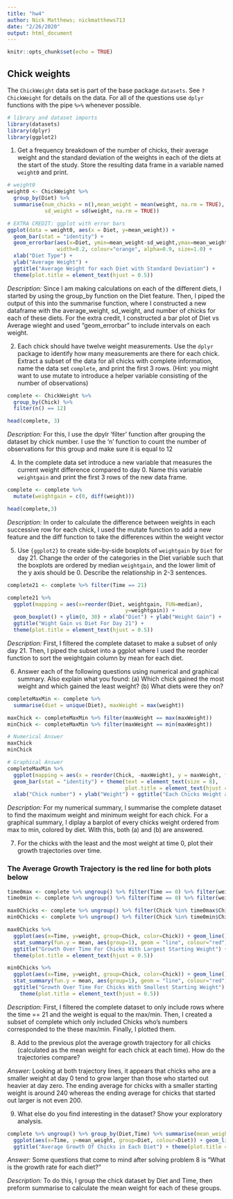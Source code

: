 ```yaml
---
title: "hw4"
author: Nick Matthews; nickmatthews713
date: "2/26/2020"
output: html_document
---
```


```r
knitr::opts_chunk$set(echo = TRUE)
```

## Chick weights

The `ChickWeight` data set is part of the base package `datasets`. See `?ChickWeight` for details on the data.
For all of the questions use `dplyr` functions with the pipe `%>%` whenever possible.
```r
# library and dataset imports
library(datasets)
library(dplyr)
library(ggplot2)
```

1. Get a frequency breakdown of the number of chicks, their average weight and the standard deviation of the weights in each of the diets at the start of the study. Store the resulting data frame in a variable named `weight0` and print.<br>
<!-- 5 pts of extra credit: construct a ggplot that shows average weights by diet with an interval (shown as a line) of +- the standard deviation around the averages. -->

```r
# weight0
weight0 <- ChickWeight %>% 
  group_by(Diet) %>%
  summarise(num_chicks = n(),mean_weight = mean(weight, na.rm = TRUE), 
            sd_weight = sd(weight, na.rm = TRUE))

# EXTRA CREDIT: ggplot with error bars
ggplot(data = weight0, aes(x = Diet, y=mean_weight)) + 
  geom_bar(stat = "identity") +
  geom_errorbar(aes(x=Diet, ymin=mean_weight-sd_weight,ymax=mean_weight+sd_weight),
                width=0.2, colour="orange", alpha=0.9, size=1.0) + 
  xlab("Diet Type") +
  ylab("Average Weight") + 
  ggtitle("Average Weight for each Diet with Standard Deviation") +
  theme(plot.title = element_text(hjust = 0.5))
```
*Description:* Since I am making calculations on each of the different diets, I started
by using the group_by function on the Diet feature. Then, I piped the output of this into the summarise function, where I constructed a new dataframe with the average_weight,
sd_weight, and number of chicks for each of these diets. For the extra credit, I
constructed a bar plot of Diet vs Average wieght and used "geom_errorbar" to include
intervals on each weight.

2. Each chick should have twelve weight measurements. Use the `dplyr` package to identify how many measurements are there for each chick. Extract a subset of the data for all chicks with complete information, name the data set `complete`, and print the first 3 rows. (Hint: you might want to use mutate to introduce a helper variable consisting of the number of observations)

```r

complete <- ChickWeight %>%
  group_by(Chick) %>%
  filter(n() == 12)

head(complete, 3)

```

*Description:* For this, I use the dpylr 'filter' function after grouping the dataset by chick number. I use the 'n' function to count the number of observations
for this group and make sure it is equal to 12

4. In the complete data set introduce a new variable that measures the current weight difference compared to day 0. Name this variable  `weightgain` and print the first 3 rows of the new data frame.

```r

complete <- complete %>%
  mutate(weightgain = c(0, diff(weight)))

head(complete,3)

```

*Description:* In order to calculate the difference between weights in each successive row for each chick, I used the mutate function to add a new feature and
the diff function to take the differences within the weight vector

5. Use `{ggplot2}` to create side-by-side boxplots of `weightgain` by `Diet` for day 21. Change the order of the categories in the Diet variable such that the boxplots are ordered by median `weightgain`, and the lower limit of the y axis should be 0. Describe the relationship in 2-3 sentences. 

```r

complete21 <- complete %>% filter(Time == 21)

complete21 %>% 
  ggplot(mapping = aes(x=reorder(Diet, weightgain, FUN=median),
                                      y=weightgain)) + 
  geom_boxplot() + ylim(0, 30) + xlab("Diet") + ylab("Weight Gain") +
  ggtitle("Wight Gain vs Diet For Day 21") + 
  theme(plot.title = element_text(hjust = 0.5))

```

*Description:* First, I filtered the complete dataset to make a subset of only
day 21. Then, I piped the subset into a ggplot where I used the reorder function
to sort the weightgain column by mean for each diet.

6. Answer each of the following questions using numerical and graphical summary. Also explain what you found: (a) Which chick gained the most weight and which gained the least weight? (b) What diets were they on?

```r

completeMaxMin <- complete %>% 
  summarise(diet = unique(Diet), maxWeight = max(weight))

maxChick <- completeMaxMin %>% filter(maxWeight == max(maxWeight))
minChick <- completeMaxMin %>% filter(maxWeight == min(maxWeight))

# Numerical Answer
maxChick
minChick

# Graphical Answer
completeMaxMin %>%
  ggplot(mapping = aes(x = reorder(Chick, -maxWeight), y = maxWeight, fill=diet)) +
  geom_bar(stat = "identity") + theme(text = element_text(size = 8),
                                      plot.title = element_text(hjust = 0.5)) + 
  xlab("Chick number") + ylab("Weight") + ggtitle("Each Chicks Weight and Diet")

```

*Description:* For my numerical summary, I summarise the complete dataset to find the maximum weight and minimum weight for each chick. For a graphical summary, I diplay a barplot of every chicks weight ordered from max to min, colored by diet. With this, both (a) and (b) are answered.

7. For the chicks with the least and the most weight at time 0, plot their growth trajectories over time. </br>

### The Average Growth Trajectory is the red line for both plots below

```r
 
time0max <- complete %>% ungroup() %>% filter(Time == 0) %>% filter(weight == max(weight)) 
time0min <- complete %>% ungroup() %>% filter(Time == 0) %>% filter(weight == min(weight)) 

max0Chicks <- complete %>% ungroup() %>% filter(Chick %in% time0max$Chick)
min0Chicks <- complete %>% ungroup() %>% filter(Chick %in% time0min$Chick)

max0Chicks %>%
  ggplot(aes(x=Time, y=weight, group=Chick, color=Chick)) + geom_line() + 
  stat_summary(fun.y = mean, aes(group=1), geom = "line", colour="red") +
  ggtitle("Growth Over Time For Chicks With Largest Starting Weight") + 
  theme(plot.title = element_text(hjust = 0.5))

min0Chicks %>%
  ggplot(aes(x=Time, y=weight, group=Chick, color=Chick)) + geom_line() + 
  stat_summary(fun.y = mean, aes(group=1), geom = "line", colour="red") +
  ggtitle("Growth Over Time For Chicks With Smallest Starting Weight") + 
    theme(plot.title = element_text(hjust = 0.5))

```

*Description:* First, I filtered the complete dataset to only include rows where the time == 21 and the weight is
equal to the max/min. Then, I created a subset of complete which only included Chicks who's numbers corresponded
to the these max/min. Finally, I plotted them.

8. Add to the previous plot the average growth trajectory for all chicks (calculated as the mean weight for each chick at each time). How do the trajectories compare?

*Answer:* Looking at both trajectory lines, it appears that chicks who are a smaller weight at day 0 tend to grow larger than those who started out heavier at day zero. The ending average for chicks with a smaller starting weight is around 240 whereas the ending average for chicks that started out larger is not even 200.

9. What else do you find interesting in the dataset? Show your exploratory analysis.

```r

complete %>% ungroup() %>% group_by(Diet,Time) %>% summarise(mean_weight = mean(weight)) %>%
  ggplot(aes(x=Time, y=mean_weight, group=Diet, colour=Diet)) + geom_line() +
  ggtitle("Average Growth Of Chicks in Each Diet") + theme(plot.title = element_text(hjust = 0.5))


```

*Answer:* Some questions that come to mind after solving problem 8 is "What is the growth rate for each diet?"

*Description:* To do this, I group the chick dataset by Diet and Time, then preform summarise to calculate the mean
weight for each of these groups.